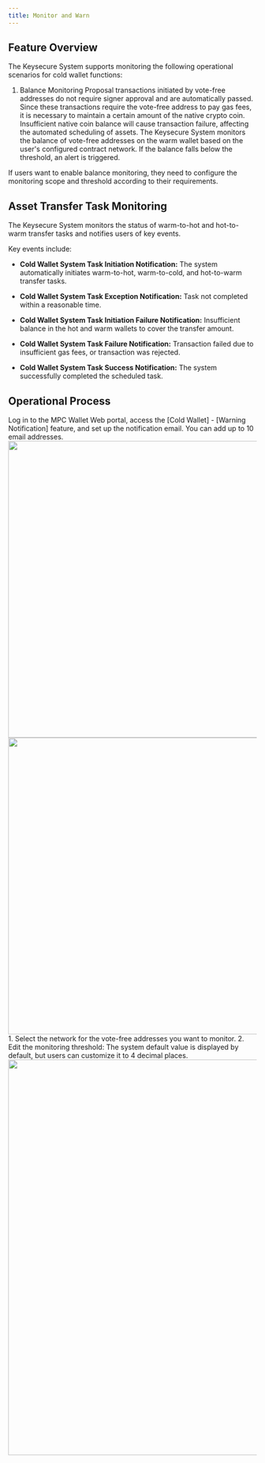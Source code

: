```yaml
---
title: Monitor and Warn
---
```



## Feature Overview

The Keysecure System supports monitoring the following operational scenarios for cold wallet functions:

1. Balance Monitoring
Proposal transactions initiated by vote-free addresses do not require signer approval and are automatically passed. Since these transactions require the vote-free address to pay gas fees, it is necessary to maintain a certain amount of the native crypto coin. Insufficient native coin balance will cause transaction failure, affecting the automated scheduling of assets. The Keysecure System monitors the balance of vote-free addresses on the warm wallet based on the user's configured contract network. If the balance falls below the threshold, an alert is triggered.
<Tip> 
If users want to enable balance monitoring, they need to configure the monitoring scope and threshold according to their requirements.
</Tip>

## Asset Transfer Task Monitoring
The Keysecure System monitors the status of warm-to-hot and hot-to-warm transfer tasks and notifies users of key events.

Key events include:
* **Cold Wallet System Task Initiation Notification:** The system automatically initiates warm-to-hot, warm-to-cold, and hot-to-warm transfer tasks.

* **Cold Wallet System Task Exception Notification:** Task not completed within a reasonable time.

* **Cold Wallet System Task Initiation Failure Notification:** Insufficient balance in the hot and warm wallets to cover the transfer amount.

* **Cold Wallet System Task Failure Notification:** Transaction failed due to insufficient gas fees, or transaction was rejected.

* **Cold Wallet System Task Success Notification:** The system successfully completed the scheduled task.

## Operational Process

<Steps>
<Step title="Set Notification Email">
 Log in to the MPC Wallet Web portal, access the [Cold Wallet] - [Warning Notification] feature, and set up the notification email.
<Note>
You can add up to 10 email addresses.
</Note>

 <div className="w-full flex items-center justify-center">
    <CardGroup cols={2}>
    <img src="/images/user-guide/截屏2025-07-02 15.00.47.png" width="600"/>
    <img src="/images/user-guide/截屏2025-07-02 15.01.03.png" width="600"/>
    </CardGroup>
</div>

</Step>
<Step title="Configure Balance Monitoring Parameters">
1. Select the network for the vote-free addresses you want to monitor.
2. Edit the monitoring threshold: The system default value is displayed by default, but users can customize it to 4 decimal places.
 <div className="w-full flex items-center justify-center">
    <img src="/images/user-guide/截屏2025-07-02 15.01.13.png" width="800"/>
</div>

</Step>
</Steps>



